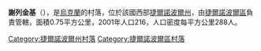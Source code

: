 {{coord|49|28|36|N|25|29|34|E|scale:30000|display=title}}

'''謝列金基'''（{{lang-uk|Серединки}}），是[[烏克蘭|烏克蘭]]的村落，位於該國西部[[捷爾諾波爾州|捷爾諾波爾州]]，由[[捷爾諾波爾區|捷爾諾波爾區]]負責管轄，面積0.75平方公里，2001年人口216，人口密度每平方公里288人。

{{DEFAULTSORT:Серединки}}
[[Category:捷爾諾波爾州村落|Category:捷爾諾波爾州村落]]
[[Category:捷爾諾波爾區村落|Category:捷爾諾波爾區村落]]


{{Ternopil-geo-stub}}
